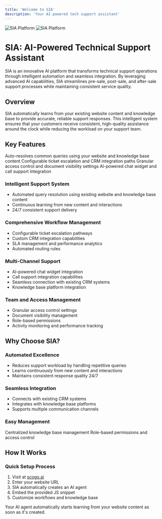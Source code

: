 ```yaml
---
title: 'Welcome to SIA'
description: 'Your AI-powered tech support assistant'
---
```


<img
  className="block dark:hidden"
  src="/logo/logo3.svg"
  alt="SIA Platform"
/>
<img
  className="hidden dark:block"
  src="/logo/logo3.svg"
  alt="SIA Platform"
/>

# SIA: AI-Powered Technical Support Assistant

SIA is an innovative AI platform that transforms technical support operations through intelligent automation and seamless integration. By leveraging advanced AI capabilities, SIA streamlines pre-sale, post-sale, and after-sale support processes while maintaining consistent service quality.

## Overview

SIA automatically learns from your existing website content and knowledge base to provide accurate, reliable support responses. This intelligent system ensures that your customers receive consistent, high-quality assistance around the clock while reducing the workload on your support team.

## Key Features

<CardGroup cols={2}>
  <Card title="Intelligent Support" icon="robot">
    Auto-resolves common queries using your website and knowledge base content
  </Card>
  <Card title="Custom Workflows" icon="gears">
    Configurable ticket escalation and CRM integration paths
  </Card>
  <Card title="Team Management" icon="users">
    Granular access control and document visibility settings
  </Card>
  <Card title="Multi-Channel" icon="messages">
    AI-powered chat widget and call support integration
  </Card>
</CardGroup>

### Intelligent Support System
- Automated query resolution using existing website and knowledge base content
- Continuous learning from new content and interactions
- 24/7 consistent support delivery

### Comprehensive Workflow Management
- Configurable ticket escalation pathways
- Custom CRM integration capabilities
- SLA management and performance analytics
- Automated routing rules

### Multi-Channel Support
- AI-powered chat widget integration
- Call support integration capabilities
- Seamless connection with existing CRM systems
- Knowledge base platform integration

### Team and Access Management
- Granular access control settings
- Document visibility management
- Role-based permissions
- Activity monitoring and performance tracking

## Why Choose SIA?

### Automated Excellence
- Reduces support workload by handling repetitive queries
- Learns continuously from new content and interactions
- Maintains consistent response quality 24/7

### Seamless Integration
- Connects with existing CRM systems
- Integrates with knowledge base platforms
- Supports multiple communication channels

### Easy Management
<CardGroup cols={2}>
  <Card title="Document Control" icon="file-lines">
    Centralized knowledge base management
  </Card>
  <Card title="Team Access" icon="key">
    Role-based permissions and access control
  </Card>
</CardGroup>

## How It Works

### Quick Setup Process

1. Visit at [scogo.ai](https://scogo.ai)
2. Enter your website URL
3. SIA automatically creates an AI agent
4. Embed the provided JS snippet
5. Customize workflows and knowledge base

<Note>
Your AI agent automatically starts learning from your website content as soon as it's created.
</Note>



